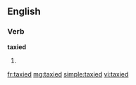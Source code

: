 ==English==

===Verb===
'''taxied'''

# {{past of|taxi}}

[[fr:taxied]]
[[mg:taxied]]
[[simple:taxied]]
[[vi:taxied]]